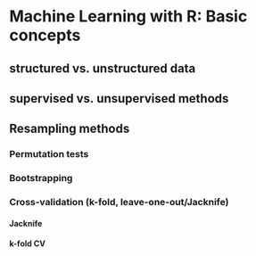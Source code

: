 # Machine Learning with R: Basic concepts

## structured vs. unstructured data

## supervised vs. unsupervised methods

## Resampling methods

### Permutation tests

### Bootstrapping

### Cross-validation (k-fold, leave-one-out/Jacknife)

#### Jacknife

#### k-fold CV
